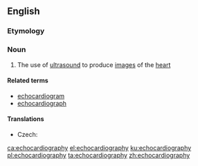==English==

===Etymology===
{{compound|echo|cardiography|lang=en}}

===Noun===
{{wikipedia}}
{{en-noun|-}}

# {{context|medicine|lang=en}} The use of [[ultrasound]] to produce [[image]]s of the [[heart]]

====Related terms====
* [[echocardiogram]]
* [[echocardiograph]]

====Translations====
{{trans-top|use of ultrasound to produce images of the heart}}
* Czech: {{t|cs|echokardiografie|f}}
{{trans-mid}}
{{trans-bottom}}

[[ca:echocardiography]]
[[el:echocardiography]]
[[ku:echocardiography]]
[[pl:echocardiography]]
[[ta:echocardiography]]
[[zh:echocardiography]]